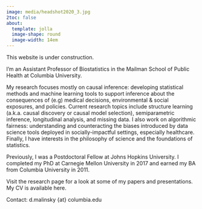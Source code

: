 ```yaml
---
image: media/headshot2020_3.jpg
2toc: false
about: 
  template: jolla
  image-shape: round
  image-width: 14em
---
```


This website is under construction.

I'm an Assistant Professor of Biostatistics in the Mailman School of Public Health at Columbia University.

My research focuses mostly on causal inference: developing statistical methods and machine learning tools to support inference about the consequences of (e.g) medical decisions, environmental & social exposures, and policies. Current research topics include structure learning (a.k.a. causal discovery or causal model selection), semiparametric inference, longitudinal analysis, and missing data. I also work on algorithmic fairness: understanding and counteracting the biases introduced by data science tools deployed in socially-impactful settings, especially healthcare. Finally, I have interests in the philosophy of science and the foundations of statistics.

Previously, I was a Postdoctoral Fellow at Johns Hopkins University. I completed my PhD at Carnegie Mellon University in 2017 and earned my BA from Columbia University in 2011.

Visit the research page for a look at some of my papers and presentations. My CV is available here. ​

Contact: d.malinsky {at} columbia.edu
